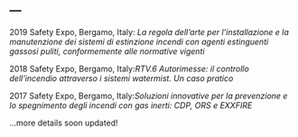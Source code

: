 ---
---

<link rel="stylesheet" href="styles.css" type="text/css">

2019 Safety Expo, Bergamo, Italy: *La regola dell’arte per l’installazione e la manutenzione dei sistemi di estinzione incendi con agenti estinguenti gassosi puliti, conformemente alle normative vigenti*

2018 Safety Expo, Bergamo, Italy:*RTV.6 Autorimesse: il controllo dell’incendio attraverso i sistemi watermist. Un caso pratico* 

2017 Safety Expo, Bergamo, Italy:*Soluzioni innovative per la prevenzione e lo spegnimento degli incendi con gas inerti: CDP, ORS e EXXFIRE* 

...more details soon updated!

